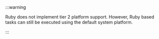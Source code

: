 :::warning

Ruby does not implement tier 2 platform support. However, Ruby based tasks can still be executed
using the default system platform.

:::
